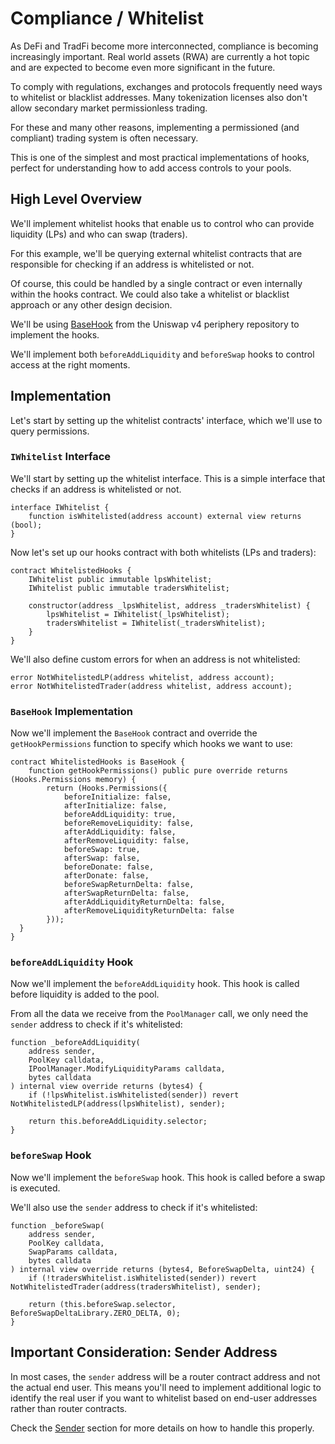 # Compliance / Whitelist

As DeFi and TradFi become more interconnected, compliance is becoming increasingly important. Real world assets (RWA) are currently a hot topic and are expected to become even more significant in the future.

To comply with regulations, exchanges and protocols frequently need ways to whitelist or blacklist addresses. Many tokenization licenses also don't allow secondary market permissionless trading.

For these and many other reasons, implementing a permissioned (and compliant) trading system is often necessary.

This is one of the simplest and most practical implementations of hooks, perfect for understanding how to add access controls to your pools.

## High Level Overview

We'll implement whitelist hooks that enable us to control who can provide liquidity (LPs) and who can swap (traders).

For this example, we'll be querying external whitelist contracts that are responsible for checking if an address is whitelisted or not.

Of course, this could be handled by a single contract or even internally within the hooks contract. We could also take a whitelist or blacklist approach or any other design decision.

We'll be using [BaseHook](https://github.com/Uniswap/v4-periphery/blob/main/src/utils/BaseHook.sol) from the Uniswap v4 periphery repository to implement the hooks.

We'll implement both `beforeAddLiquidity` and `beforeSwap` hooks to control access at the right moments.

## Implementation

Let's start by setting up the whitelist contracts' interface, which we'll use to query permissions.

### `IWhitelist` Interface

We'll start by setting up the whitelist interface. This is a simple interface that checks if an address is whitelisted or not.

```solidity
interface IWhitelist {
    function isWhitelisted(address account) external view returns (bool);
}
```

Now let's set up our hooks contract with both whitelists (LPs and traders):

```solidity
contract WhitelistedHooks {
    IWhitelist public immutable lpsWhitelist;
    IWhitelist public immutable tradersWhitelist;

    constructor(address _lpsWhitelist, address _tradersWhitelist) {
        lpsWhitelist = IWhitelist(_lpsWhitelist);
        tradersWhitelist = IWhitelist(_tradersWhitelist);
    }
}
```

We'll also define custom errors for when an address is not whitelisted:

```solidity
error NotWhitelistedLP(address whitelist, address account);
error NotWhitelistedTrader(address whitelist, address account);
```

### `BaseHook` Implementation

Now we'll implement the `BaseHook` contract and override the `getHookPermissions` function to specify which hooks we want to use:

```solidity
contract WhitelistedHooks is BaseHook {
	function getHookPermissions() public pure override returns (Hooks.Permissions memory) {
    	return (Hooks.Permissions({
			beforeInitialize: false,
      		afterInitialize: false,
			beforeAddLiquidity: true,
			beforeRemoveLiquidity: false,
			afterAddLiquidity: false,
			afterRemoveLiquidity: false,
			beforeSwap: true,
			afterSwap: false,
			beforeDonate: false,
			afterDonate: false,
			beforeSwapReturnDelta: false,
			afterSwapReturnDelta: false,
			afterAddLiquidityReturnDelta: false,
			afterRemoveLiquidityReturnDelta: false
		}));
  }
}
```

### `beforeAddLiquidity` Hook

Now we'll implement the `beforeAddLiquidity` hook. This hook is called before liquidity is added to the pool.

From all the data we receive from the `PoolManager` call, we only need the `sender` address to check if it's whitelisted:

```solidity
function _beforeAddLiquidity(
    address sender,
    PoolKey calldata,
    IPoolManager.ModifyLiquidityParams calldata,
    bytes calldata
) internal view override returns (bytes4) {
    if (!lpsWhitelist.isWhitelisted(sender)) revert NotWhitelistedLP(address(lpsWhitelist), sender);

    return this.beforeAddLiquidity.selector;
}
```

### `beforeSwap` Hook

Now we'll implement the `beforeSwap` hook. This hook is called before a swap is executed.

We'll also use the `sender` address to check if it's whitelisted:

```solidity
function _beforeSwap(
    address sender,
    PoolKey calldata,
    SwapParams calldata,
    bytes calldata
) internal view override returns (bytes4, BeforeSwapDelta, uint24) {
    if (!tradersWhitelist.isWhitelisted(sender)) revert NotWhitelistedTrader(address(tradersWhitelist), sender);

    return (this.beforeSwap.selector, BeforeSwapDeltaLibrary.ZERO_DELTA, 0);
}
```

## Important Consideration: Sender Address

In most cases, the `sender` address will be a router contract address and not the actual end user. This means you'll need to implement additional logic to identify the real user if you want to whitelist based on end-user addresses rather than router contracts.

Check the [Sender](/technical-reference/considerations/sender) section for more details on how to handle this properly.
